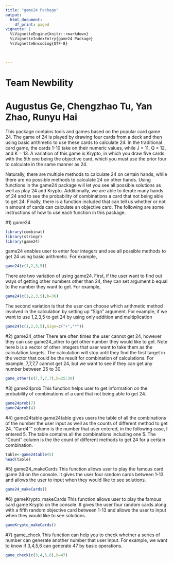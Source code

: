 ```yaml
---
title: "game24 Package"
output:
  html_document:
    df_print: paged
vignette: |
  %\VignetteEngine{knitr::rmarkdown} 
  %\VignetteIndexEntry{game24 Package} 
  %\VignetteEncoding{UTF-8}
  


---
```

# Team Newbility 
# Augustus Ge, Chengzhao Tu, Yan Zhao, Runyu Hai

  This package contains tools and games based on the popular card game 24. The game of 24 is played by drawing four cards from a deck and then using basic arithmetic to use these cards to calculate 24. In the traditional card game, the cards 1-10 take on their numeric values, while J = 11, Q = 12, and K = 13. A variation of this game is Krypto, in which you draw five cards with the 5th one being the objective card, which you must use the prior four to calculate in the same manner as 24. 
  
  Naturally, there are multiple methods to calculate 24 on certain hands, while there are no possible methods to calculate 24 on other hands. Using functions in the game24 package will let you see all possible solutions as well as play 24 and Krypto. Additionally, we are able to iterate many hands of 24 and to see the probability of combinations a card that not being able to get 24. Finally, there is a function included that can tell us whether or not n amount of cards can calculate an objective card. The following are some instructions of how to use each function in this package.



#1) game24
```r
library(combinat)
library(stringr)
library(game24)
```
game24 enables user to enter four integers and see all possible methods to get 24 using basic arithmetic. For example,
```r
game24(c(1,2,3,5))
```
 There are two variation of using game24. First, if the user want to find out ways of getting other numbers other than 24, they can set argument b equal to the number they want to get. For example,
```r
game24(c(1,2,3,5),b=36)
```
 The second variation is that the user can choose which arithmetic method involved in the calculation by setting up "Sign" argument. For example, if we want to use 1,2,3,5 to get 24 by using only addition and multiplication
```r
game24(c(1,2,3,5),Sign=c("+","*"))
```
 
#2) game24_other
 There are often times the user cannot get 24, however they can use game24_other to get other number they would like to get. Note here b is a vector of other integers that user want to take them as the calculation targets. The calculation will stop until they find the first target in the vector that could be the result for combination of calculations. For example, 7,7,7,7 cannot get 24, but we want to see if they can get any number between 25 to 30.
```r
game_other(c(7,7,7,7),b=25:30)
```
#3) game24prob
 This function helps user to get information on the probability of combinations of a card that not being able to get 24. 
```r
game24prob(7)
game24prob(4)
```

#4) game24table
 game24table gives users the table of all the combinations of the number the user input as well as the counts of different method to get 24. "Card4"" column is the number that user entered, in the following case, I entered 5. The table contains all the combinations including one 5. The "Count" column is the the count of different methods to get 24 for a certain combination. 
```r
table<-game24table(5)
head(table)
```
 
#5) game24_makeCards
 This function allows user to play the famous card game 24 on the console. It gives the user four random cards between 1-13 and allows the user to input when they would like to see solutions.
```r
game24_makeCards()
```


#6) gameKrypto_makeCards
 This function allows user to play the famous card game Krypto on the console. It gives the user four random cards along with a fifth random objective card between 1-13 and allows the user to input when they would like to see solutions.
```r
gameKrypto_makeCards()
```
 
#7) game_check
 This function can help you to check whether a series of number can generate another number that user input. For example, we want to know if 3,4,5,6 can generate 47 by basic operations. 
```r
game_check(c(3,4,5,6),b=47)
```
 

 

 
